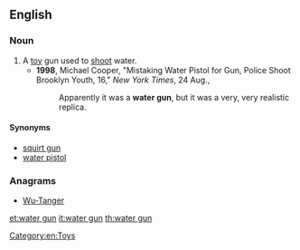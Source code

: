 ==English==

===Noun===
{{en-noun|sg=[[water]] [[gun]]}}

# A [[toy]] gun used to [[shoot]] water.
#* '''1998''', Michael Cooper, "Mistaking Water Pistol for Gun, Police Shoot Brooklyn Youth, 16," ''New York Times'', 24 Aug.,
#*: Apparently it was a '''water gun''', but it was a very, very realistic replica.

====Synonyms====
* [[squirt gun]]
* [[water pistol]]

===Anagrams===
* [[Wu-Tanger#English|Wu-Tanger]]

[[Category:en:Toys]]

[[et:water gun]]
[[it:water gun]]
[[th:water gun]]